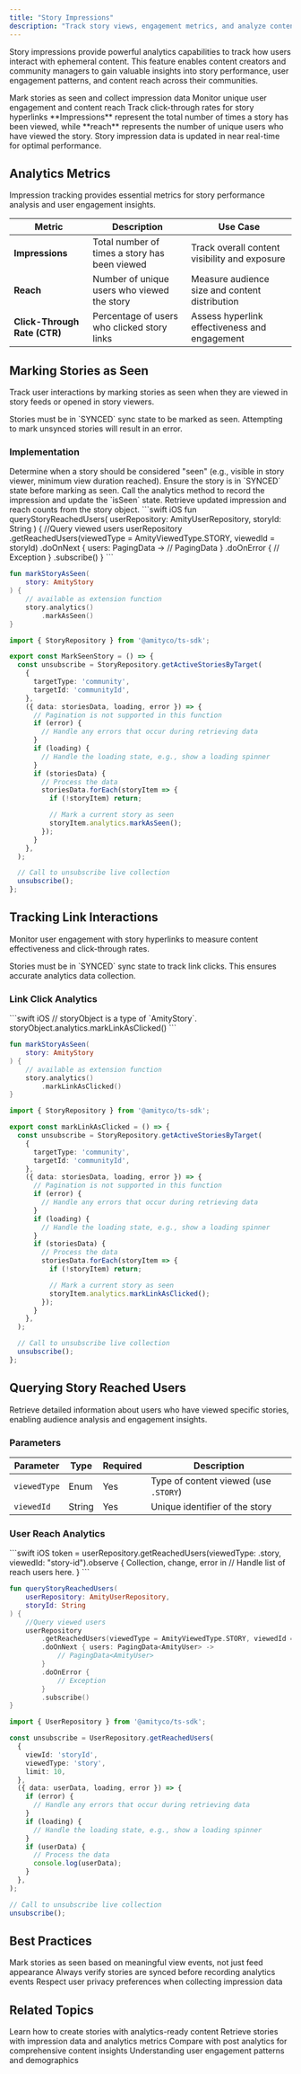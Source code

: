 ```yaml
---
title: "Story Impressions"
description: "Track story views, engagement metrics, and analyze content performance with impression and reach analytics"
---
```


Story impressions provide powerful analytics capabilities to track how users interact with ephemeral content. This feature enables content creators and community managers to gain valuable insights into story performance, user engagement patterns, and content reach across their communities.

<CardGroup cols={3}>
  <Card title="Track Views" icon="eye">
    Mark stories as seen and collect impression data
  </Card>
  <Card title="Analyze Reach" icon="users">
    Monitor unique user engagement and content reach
  </Card>
  <Card title="Link Analytics" icon="link">
    Track click-through rates for story hyperlinks
  </Card>
</CardGroup>

<Info>
**Impressions** represent the total number of times a story has been viewed, while **reach** represents the number of unique users who have viewed the story. Story impression data is updated in near real-time for optimal performance.
</Info>

## Analytics Metrics

Impression tracking provides essential metrics for story performance analysis and user engagement insights.

| Metric | Description | Use Case |
|--------|-------------|----------|
| **Impressions** | Total number of times a story has been viewed | Track overall content visibility and exposure |
| **Reach** | Number of unique users who viewed the story | Measure audience size and content distribution |
| **Click-Through Rate (CTR)** | Percentage of users who clicked story links | Assess hyperlink effectiveness and engagement |

## Marking Stories as Seen

Track user interactions by marking stories as seen when they are viewed in story feeds or opened in story viewers.

<Warning>
Stories must be in `SYNCED` sync state to be marked as seen. Attempting to mark unsynced stories will result in an error.
</Warning>

### Implementation

<Steps>
  <Step title="Detect View Event">
    Determine when a story should be considered "seen" (e.g., visible in story viewer, minimum view duration reached).
  </Step>
  <Step title="Verify Sync State">
    Ensure the story is in `SYNCED` state before marking as seen.
  </Step>
  <Step title="Mark as Seen">
    Call the analytics method to record the impression and update the `isSeen` state.
  </Step>
  <Step title="Access Metrics">
    Retrieve updated impression and reach counts from the story object.
  </Step>
</Steps>

<CodeGroup>
```swift iOS
fun queryStoryReachedUsers(
    userRepository: AmityUserRepository,
    storyId: String
) {
    //Query viewed users
    userRepository
        .getReachedUsers(viewedType = AmityViewedType.STORY, viewedId = storyId)
        .doOnNext { users: PagingData<AmityUser> ->
            // PagingData<AmityUser>
        }
        .doOnError {
            // Exception
        }
        .subscribe()
}
```

```kotlin Android
fun markStoryAsSeen(
    story: AmityStory
) {
    // available as extension function
    story.analytics()
        .markAsSeen()
}
```
```typescript TypeScript
import { StoryRepository } from '@amityco/ts-sdk';

export const MarkSeenStory = () => {
  const unsubscribe = StoryRepository.getActiveStoriesByTarget(
    {
      targetType: 'community',
      targetId: 'communityId',
    },
    ({ data: storiesData, loading, error }) => {
      // Pagination is not supported in this function
      if (error) {
        // Handle any errors that occur during retrieving data
      }
      if (loading) {
        // Handle the loading state, e.g., show a loading spinner
      }
      if (storiesData) {
        // Process the data
        storiesData.forEach(storyItem => {
          if (!storyItem) return;

          // Mark a current story as seen
          storyItem.analytics.markAsSeen();
        });
      }
    },
  );

  // Call to unsubscribe live collection
  unsubscribe();
};
```
</CodeGroup>

## Tracking Link Interactions

Monitor user engagement with story hyperlinks to measure content effectiveness and click-through rates.

<Warning>
Stories must be in `SYNCED` sync state to track link clicks. This ensures accurate analytics data collection.
</Warning>

### Link Click Analytics

<CodeGroup>
```swift iOS
// storyObject is a type of `AmityStory`.
storyObject.analytics.markLinkAsClicked()
```

```kotlin Android
fun markStoryAsSeen(
    story: AmityStory
) {
    // available as extension function
    story.analytics()
        .markLinkAsClicked()
}
```

```typescript TypeScript
import { StoryRepository } from '@amityco/ts-sdk';

export const markLinkAsClicked = () => {
  const unsubscribe = StoryRepository.getActiveStoriesByTarget(
    {
      targetType: 'community',
      targetId: 'communityId',
    },
    ({ data: storiesData, loading, error }) => {
      // Pagination is not supported in this function
      if (error) {
        // Handle any errors that occur during retrieving data
      }
      if (loading) {
        // Handle the loading state, e.g., show a loading spinner
      }
      if (storiesData) {
        // Process the data
        storiesData.forEach(storyItem => {
          if (!storyItem) return;

          // Mark a current story as seen
          storyItem.analytics.markLinkAsClicked();
        });
      }
    },
  );

  // Call to unsubscribe live collection
  unsubscribe();
};
```
</CodeGroup>

## Querying Story Reached Users

Retrieve detailed information about users who have viewed specific stories, enabling audience analysis and engagement insights.

### Parameters

| Parameter | Type | Required | Description |
|-----------|------|----------|-------------|
| `viewedType` | Enum | Yes | Type of content viewed (use `.STORY`) |
| `viewedId` | String | Yes | Unique identifier of the story |

### User Reach Analytics

<CodeGroup>
```swift iOS
token = userRepository.getReachedUsers(viewedType: .story, viewedId: "story-id").observe { Collection, change, error in
    // Handle list of reach users here.
}
```

```kotlin Android
fun queryStoryReachedUsers(
    userRepository: AmityUserRepository,
    storyId: String
) {
    //Query viewed users
    userRepository
        .getReachedUsers(viewedType = AmityViewedType.STORY, viewedId = storyId)
        .doOnNext { users: PagingData<AmityUser> ->
            // PagingData<AmityUser>
        }
        .doOnError {
            // Exception
        }
        .subscribe()
}
```

```typescript TypeScript
import { UserRepository } from '@amityco/ts-sdk';

const unsubscribe = UserRepository.getReachedUsers(
  {
    viewId: 'storyId',
    viewedType: 'story',
    limit: 10,
  },
  ({ data: userData, loading, error }) => {
    if (error) {
      // Handle any errors that occur during retrieving data
    }
    if (loading) {
      // Handle the loading state, e.g., show a loading spinner
    }
    if (userData) {
      // Process the data
      console.log(userData);
    }
  },
);

// Call to unsubscribe live collection
unsubscribe();
```
</CodeGroup>

## Best Practices

<CardGroup cols={3}>
  <Card title="Accurate Tracking" icon="bullseye-arrow">
    Mark stories as seen based on meaningful view events, not just feed appearance
  </Card>
  <Card title="Sync State Validation" icon="circle-check">
    Always verify stories are synced before recording analytics events
  </Card>
  <Card title="User Privacy" icon="shield">
    Respect user privacy preferences when collecting impression data
  </Card>
</CardGroup>


## Related Topics

<CardGroup cols={2}>
  <Card title="Create Story" href="../creation/create-story" icon="plus">
    Learn how to create stories with analytics-ready content
  </Card>
  <Card title="Get Stories" href="../retrieval/get-stories" icon="list">
    Retrieve stories with impression data and analytics metrics
  </Card>
  <Card title="Post Impressions" href="../../posts/analytics/post-impressions" icon="chart-bar">
    Compare with post analytics for comprehensive content insights
  </Card>
  <Card title="User Analytics" href="../../../core-concepts/analytics/user-analytics" icon="users">
    Understanding user engagement patterns and demographics
  </Card>
</CardGroup>

